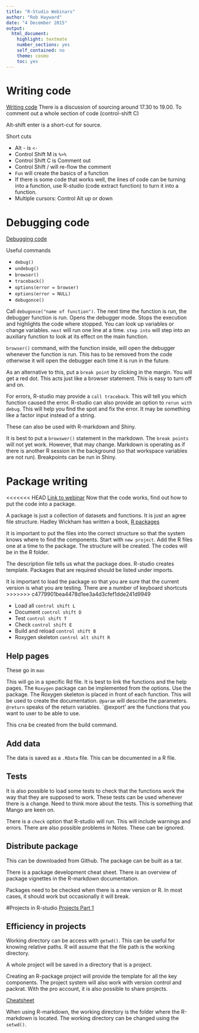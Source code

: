 ```yaml
---
title: "R-Studio Webinars"
author: "Rob Hayward"
date: "4 December 2015"
output: 
  html_document: 
    highlight: textmate
    number_sections: yes
    self_contained: no
    theme: cosmo
    toc: yes
---
```


# Writing code
[Writing code](https://www.rstudio.com/resources/webinars/)
There is a discussion of sourcing around 17.30 to 19.00.  To comment out a whole section of code (control-shift C)

Alt-shift enter is a short-cut for source.

Short cuts

* Alt - is `<-`
* Control Shift M is `%>%`
* Control Shift C is Comment out
* Control Shift / will re-flow the comment
* `Fun` will create the basics of a function
* If there is some code that works well, the lines of code can be turning into a function, use R-studio (code extract function) to turn it into a function. 
* Multiple cursors: Control Alt up or down

# Debugging code
[Debugging code](https://www.rstudio.com/resources/webinars/rstudio-essentials-webinar-series-programming-part-2/)

Useful commands

* `debug()`
* `undebug()`
* `browser()`
* `traceback()`
* `options(error = browser)`
* `options(error = NULL)`
* `debugonce()`

Call `debugonce("name of function")`.  The next time the function is run, the debugger function is run. Opens the debugger mode.  Stops the execution and highlights the code where stopped. You can look up variables or change variables. `next` will run one line at a time. `step into` will step into an auxiliary function to look at its effect on the main function. 

`browser()` command, with the function inside, will open the debugger whenever the function is run. This has to be removed from the code otherwise it will open the debugger each time it is run in the future. 

As an alternative to this, put a `break point` by clicking in the margin.  You will get a red dot. This acts just like a browser statement.  This is easy to turn off and on. 

For errors, R-studio may provide a `call traceback`. This will tell you which function caused the error. R-studio can also provide an option to `rerun with debug`. This will help you find the spot and fix the error. It may be something like a factor input instead of a string. 

These can also be used with R-markdown and Shiny. 

It is best to put a `browswer()` statement in the markdown.  The `break points` will not yet work. However, that may change. Markdown is operating as if there is another R session in the background (so that workspace variables are not run). Breakpoints can be run in Shiny. 

# Package writing
<<<<<<< HEAD
[Link to webinar](https://www.rstudio.com/resources/webinars/rstudio-essentials-webinar-series-programming-part-3/)
Now that the code works, find out how to put the code into a package. 

A package is just a collection of datasets and functions. It is just an agree file structure. Hadley Wickham has written a book, [R packages](http://r-pkgs.had.co.nz)

It is important to put the files into the correct structure so that the system knows where to find the components. Start with `new project`.  Add the R files one at a time to the package.  The structure will be created. The codes will be in the R folder. 

The description file tells us what the package does. R-studio creates template. Packages that are required should be listed under imports. 

It is important to load the package so that you are sure that the current version is what you are testing. There are a number of keyboard shortcuts
>>>>>>> c4779901bea4478d1ee3a4d3cfef1dde241d9949

* Load all `control shift L`
* Document `control shift D`
* Test `control shift T`
* Check `control shift E`
* Build and reload `control shift B`
* Roxygen skeleton `control alt shift R`

## Help pages
These go in `man`

This will go in a specific Rd file.  It is best to link the functions and the help pages.  The `Roxygen` package can be implemented from the options. Use the package. The Roxygen skeleton is placed in front of each function. This will be used to create the documentation. `@param` will describe the parameters. `@return` speaks of the return variables.  `@export' are the functions that you want to user to be able to use. 

This cna be created from the build command.

## Add data

The data is saved as a `.RData` file.  This can be documented in a R file. 

## Tests

It is also possible to load some tests to check that the functions work the way that they are supposed to work.  These tests can be used whenever there is a change. Need to think more about the tests. This is something that Mango are keen on. 

There is a `check` option that R-studio will run. This will include warnings and errors. There are also possible problems in Notes. These can be ignored. 

## Distribute package

This can be downloaded from Github. The package can be built as a tar. 

There is a package development cheat sheet. There is an overview of package vignettes in the R-markdown documentation. 

Packages need to be checked when there is a new version or R.  In most cases, it should work but occasionally it will break. 

#Projects in R-studio
[Projects Part 1]()

## Efficiency in projects
Working directory can be access with `getwd()`.  This can be useful for knowing relative paths. R will assume that the file path is the working directory. 

A whole project will be saved in a directory that is a project. 

Creating an R-package project will provide the template for all the key components.  The project system will also work with version control and packrat. With the pro account, it is also possible to share projects.  

[Cheatsheet](www.rstudio.com/resources/cheatsheets/)


When using R-markdown, the working directory is the folder where the R-markdown is located.  The working directory can be changed using the `setwd()`.  
